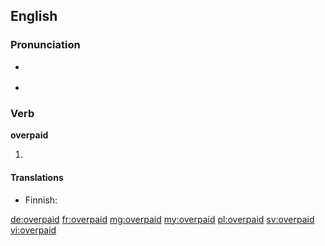==English==

===Pronunciation===
* {{a|US}} {{IPA|/oʊ.vɚ.peɪd/|lang=en}}
* {{rhymes|eɪd|lang=en}}

===Verb===
'''overpaid'''

# {{en-past of|overpay}}

====Translations====
{{trans-top|past of 'to overpay'}}
* Finnish: {{t|fi|ylipalkattu}}
{{trans-mid}}
{{trans-bottom}}

[[de:overpaid]]
[[fr:overpaid]]
[[mg:overpaid]]
[[my:overpaid]]
[[pl:overpaid]]
[[sv:overpaid]]
[[vi:overpaid]]